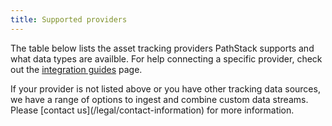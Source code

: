 ```yaml
---
title: Supported providers
---
```



The table below lists the asset tracking providers PathStack supports and what data types are availble. For help connecting a specific provider, check out the [integration guides](/integration-guides) page.


<ProviderTable>
  <ProviderTableRow
    img={IMAGE_BASE_URL + '/images/telematics/brand-logo-verizon.png'}
    name={'Verizon Connect REVEAL'}
    realTime={'available'}
    assetRegister={'available'}
    positions={'available'}
    trips={'available'}
    tripMilestones={'planned'}
    operatingEvents={'planned'}
    safetyEvents={'planned'}
  />
  <ProviderTableRow
    img={IMAGE_BASE_URL + '/images/telematics/brand-logo-verizon.png'}
    name={'Verizon Connect Telogis'}
    realTime={'planned'}
    assetRegister={'available'}
    positions={'available'}
    trips={'available'}
    tripMilestones={'planned'}
    operatingEvents={'planned'}
    safetyEvents={'planned'}
  />
  <ProviderTableRow
    img={IMAGE_BASE_URL + '/images/telematics/brand-logo-navman.png'}
    name={'Teletrac Navman T360'}
    realTime={'available'}
    assetRegister={'available'}
    positions={'available'}
    trips={'available'}
    tripMilestones={'planned'}
    operatingEvents={'planned'}
    safetyEvents={'planned'}
  />
  <ProviderTableRow
    img={IMAGE_BASE_URL + '/images/telematics/brand-logo-volvo.png'}
    name={'Volvo Dynafleet'}
    realTime={'available'}
    assetRegister={'planned'}
    positions={'planned'}
    trips={'planned'}
    tripMilestones={'planned'}
    operatingEvents={'planned'}
    safetyEvents={'unavailable'}
  />
  <ProviderTableRow
    img={IMAGE_BASE_URL + '/images/telematics/brand-logo-bestrane.png'}
    name={'Bestrane'}
    realTime={'available'}
    assetRegister={'available'}
    positions={'available'}
    trips={'available'}
    tripMilestones={'planned'}
    operatingEvents={'planned'}
    safetyEvents={'planned'}
  />
  <ProviderTableRow
    img={IMAGE_BASE_URL + '/images/telematics/brand-logo-blackbox.png'}
    name={'Blackbox Incontrol'}
    realTime={'planned'}
    assetRegister={'available'}
    positions={'available'}
    trips={'available'}
    tripMilestones={'planned'}
    operatingEvents={'planned'}
    safetyEvents={'planned'}
  />
  <ProviderTableRow
    img={IMAGE_BASE_URL + '/images/telematics/brand-logo-dm.png'}
    name={'Digital Matter'}
    realTime={'planned'}
    assetRegister={'available'}
    positions={'available'}
    trips={'available'}
    tripMilestones={'planned'}
    operatingEvents={'planned'}
    safetyEvents={'planned'}
  />
  <ProviderTableRow
    img={IMAGE_BASE_URL + '/images/telematics/brand-logo-fleetcomplete.png'}
    name={'Fleet Complete'}
    realTime={'available'}
    assetRegister={'available'}
    positions={'available'}
    trips={'available'}
    tripMilestones={'planned'}
    operatingEvents={'planned'}
    safetyEvents={'planned'}
  />
  <ProviderTableRow
    img={IMAGE_BASE_URL + '/images/telematics/brand-logo-fleetware.png'}
    name={'Fleetware'}
    realTime={'planned'}
    assetRegister={'available'}
    positions={'available'}
    trips={'available'}
    tripMilestones={'planned'}
    operatingEvents={'planned'}
    safetyEvents={'planned'}
  />
  <ProviderTableRow
    img={IMAGE_BASE_URL + '/images/telematics/brand-logo-futurefleet.png'}
    name={'Future Fleet'}
    realTime={'available'}
    assetRegister={'available'}
    positions={'available'}
    trips={'available'}
    tripMilestones={'planned'}
    operatingEvents={'planned'}
    safetyEvents={'planned'}
  />
  <ProviderTableRow
    img={IMAGE_BASE_URL + '/images/telematics/brand-logo-geoforce.png'}
    name={'Geoforce'}
    realTime={'available'}
    assetRegister={'available'}
    positions={'available'}
    trips={'available'}
    tripMilestones={'planned'}
    operatingEvents={'planned'}
    safetyEvents={'planned'}
  />
  <ProviderTableRow
    img={IMAGE_BASE_URL + '/images/telematics/brand-logo-geotab.png'}
    name={'Geotab'}
    realTime={'available'}
    assetRegister={'available'}
    positions={'available'}
    trips={'available'}
    tripMilestones={'planned'}
    operatingEvents={'planned'}
    safetyEvents={'planned'}
  />
  <ProviderTableRow
    img={IMAGE_BASE_URL + '/images/telematics/brand-logo-intellifleet.png'}
    name={'Intellifleet'}
    realTime={'available'}
    assetRegister={'available'}
    positions={'available'}
    trips={'available'}
    tripMilestones={'planned'}
    operatingEvents={'planned'}
    safetyEvents={'planned'}
  />
  <ProviderTableRow
    img={IMAGE_BASE_URL + '/images/telematics/brand-logo-linxio.png'}
    name={'Linxio'}
    realTime={'available'}
    assetRegister={'available'}
    positions={'available'}
    trips={'available'}
    tripMilestones={'planned'}
    operatingEvents={'planned'}
    safetyEvents={'planned'}
  />
  <ProviderTableRow
    img={IMAGE_BASE_URL + '/images/telematics/brand-logo-mactrack.png'}
    name={'MacTrack'}
    realTime={'available'}
    assetRegister={'available'}
    positions={'available'}
    trips={'available'}
    tripMilestones={'planned'}
    operatingEvents={'planned'}
    safetyEvents={'planned'}
  />
  <ProviderTableRow
    img={IMAGE_BASE_URL + '/images/telematics/brand-logo-mixt.png'}
    name={'Mix Telematics'}
    realTime={'available'}
    assetRegister={'available'}
    positions={'available'}
    trips={'available'}
    tripMilestones={'planned'}
    operatingEvents={'planned'}
    safetyEvents={'planned'}
  />
  <ProviderTableRow
    img={IMAGE_BASE_URL + '/images/telematics/brand-logo-mtd.png'}
    name={'MT Data'}
    realTime={'planned'}
    assetRegister={'available'}
    positions={'available'}
    trips={'available'}
    tripMilestones={'planned'}
    operatingEvents={'planned'}
    safetyEvents={'planned'}
  />
  <ProviderTableRow
    img={IMAGE_BASE_URL + '/images/telematics/brand-logo-procon.png'}
    name={'Procon'}
    realTime={'planned'}
    assetRegister={'planned'}
    positions={'planned'}
    trips={'planned'}
    tripMilestones={'planned'}
    operatingEvents={'planned'}
    safetyEvents={'planned'}
  />
  <ProviderTableRow
    img={IMAGE_BASE_URL + '/images/telematics/brand-logo-radius.png'}
    name={'Radius'}
    realTime={'available'}
    assetRegister={'available'}
    positions={'planned'}
    trips={'planned'}
    tripMilestones={'planned'}
    operatingEvents={'planned'}
    safetyEvents={'planned'}
  />
  <ProviderTableRow
    img={IMAGE_BASE_URL + '/images/telematics/brand-logo-rm.png'}
    name={'Rand McNally (Fleetsu)'}
    realTime={'planned'}
    assetRegister={'available'}
    positions={'available'}
    trips={'available'}
    tripMilestones={'planned'}
    operatingEvents={'planned'}
    safetyEvents={'planned'}
  />
  <ProviderTableRow
    img={IMAGE_BASE_URL + '/images/telematics/brand-logo-scania.png'}
    name={'Scania'}
    realTime={'planned'}
    assetRegister={'available'}
    positions={'planned'}
    trips={'planned'}
    tripMilestones={'planned'}
    operatingEvents={'planned'}
    safetyEvents={'planned'}
  />
  <ProviderTableRow
    img={IMAGE_BASE_URL + '/images/telematics/brand-logo-thefleetoffice.png'}
    name={'The Fleet Office'}
    realTime={'planned'}
    assetRegister={'available'}
    positions={'available'}
    trips={'available'}
    tripMilestones={'planned'}
    operatingEvents={'planned'}
    safetyEvents={'planned'}
  />
  <ProviderTableRow
    img={IMAGE_BASE_URL + '/images/telematics/brand-logo-toyota.png'}
    name={'Toyota Halo'}
    realTime={'planned'}
    assetRegister={'available'}
    positions={'available'}
    trips={'available'}
    tripMilestones={'planned'}
    operatingEvents={'planned'}
    safetyEvents={'planned'}
  />
  <ProviderTableRow
    img={IMAGE_BASE_URL + '/images/telematics/brand-logo-vdaq.png'}
    name={'VDAQ'}
    realTime={'planned'}
    assetRegister={'available'}
    positions={'available'}
    trips={'available'}
    tripMilestones={'planned'}
    operatingEvents={'planned'}
    safetyEvents={'planned'}
  />
  <ProviderTableRow
    img={IMAGE_BASE_URL + '/images/telematics/brand-logo-webfleet.png'}
    name={'Bridgestone Webfleet'}
    realTime={'planned'}
    assetRegister={'available'}
    positions={'available'}
    trips={'available'}
    tripMilestones={'planned'}
    operatingEvents={'planned'}
    safetyEvents={'planned'}
  />
  <ProviderTableRow
    img={IMAGE_BASE_URL + '/images/telematics/brand-logo-wialon.png'}
    name={'Wialon'}
    realTime={'planned'}
    assetRegister={'available'}
    positions={'available'}
    trips={'available'}
    tripMilestones={'planned'}
    operatingEvents={'planned'}
    safetyEvents={'planned'}
  />
</ProviderTable>

<Tip>
  If your provider is not listed above or you have other tracking data sources, we have a range of options to ingest and
  combine custom data streams. Please [contact us](/legal/contact-information) for more information.
</Tip>
